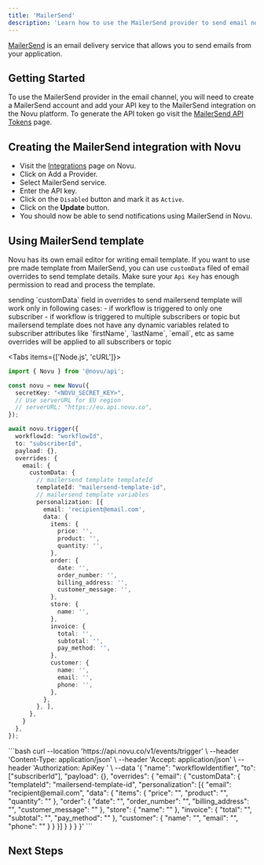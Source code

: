 ```yaml
---
title: 'MailerSend'
description: 'Learn how to use the MailerSend provider to send email notifications using Novu'
---
```



[MailerSend](https://www.mailersend.com/) is an email delivery service that allows you to send emails from your application.

## Getting Started

To use the MailerSend provider in the email channel, you will need to create a MailerSend account and add your API key to the MailerSend integration on the Novu platform. To generate the API token go visit the [MailerSend API Tokens](https://www.mailersend.com/help/managing-api-tokens) page.

## Creating the MailerSend integration with Novu

- Visit the [Integrations](https://dashboard.novu.co/integrations?utm_campaign=docs-mailersend) page on Novu.
- Click on Add a Provider.
- Select MailerSend service.
- Enter the API key.
- Click on the `Disabled` button and mark it as `Active`.
- Click on the **Update** button.
- You should now be able to send notifications using MailerSend in Novu.

## Using MailerSend template

Novu has its own email editor for writing email template. If you want to use pre made template from MailerSend, you can use `customData` filed of email overrides to send template details. Make sure your `Api Key` has enough permission to read and process the template.

<Callout type="info">
  sending `customData` field in overrides to send mailersend template will work only in following cases:
  - if workflow is triggered to only one subscriber 
  - if workflow is triggered to multiple subscribers or topic but mailersend template does not have any dynamic variables related to subscriber attributes like `firstName`, `lastName`, `email`, etc as same overrides will be applied to all subscribers or topic
</Callout>

<Tabs items={['Node.js', 'cURL']}>
<Tab value="Node.js">
```typescript
import { Novu } from '@novu/api';

const novu = new Novu({
  secretKey: "<NOVU_SECRET_KEY>",
  // Use serverURL for EU region
  // serverURL: "https://eu.api.novu.co",
});

await novu.trigger({
  workflowId: "workflowId",
  to: "subscriberId",
  payload: {},
  overrides: {
    email: {
      customData: {
        // mailersend template templateId 
        templateId: "mailersend-template-id",
        // mailersend template variables 
        personalization: [{
          email: 'recipient@email.com',
          data: {
            items: {
              price: '',
              product: '',
              quantity: '',
            },
            order: {
              date: '',
              order_number: '',
              billing_address: '',
              customer_message: '',
            },
            store: {
              name: '',
            },
            invoice: {
              total: '',
              subtotal: '',
              pay_method: '',
            },
            customer: {
              name: '',
              email: '',
              phone: '',
            },
          },
        }, ],
      },
    }
  },
});
```
</Tab>
<Tab value="cURL">
```bash
curl --location 'https://api.novu.co/v1/events/trigger' \
--header 'Content-Type: application/json' \
--header 'Accept: application/json' \
--header 'Authorization: ApiKey <NOVU_SECRET_KEY>' \
--data '{
    "name": "workflowIdentifier",
    "to":  ["subscriberId"],
    "payload": {},
    "overrides": {
        "email": {
            "customData": {
                "templateId": "mailersend-template-id",
                "personalization": [{
                    "email": "recipient@email.com",
                    "data": {
                        "items": {
                            "price": "",
                            "product": "",
                            "quantity": ""
                        },
                        "order": {
                            "date": "",
                            "order_number": "",
                            "billing_address": "",
                            "customer_message": ""
                        },
                        "store": {
                            "name": ""
                        },
                        "invoice": {
                            "total": "",
                            "subtotal": "",
                            "pay_method": ""
                        },
                        "customer": {
                            "name": "",
                            "email": "",
                            "phone": ""
                        }
                    }
                }]
            }
        }
    }
}'
```
</Tab>
</Tabs>

## Next Steps

<EmailProviderNextSteps />
